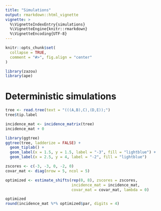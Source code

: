 ```yaml
---
title: "Simulations"
output: rmarkdown::html_vignette
vignette: >
  %\VignetteIndexEntry{simulations}
  %\VignetteEngine{knitr::rmarkdown}
  %\VignetteEncoding{UTF-8}
---
```


```r
knitr::opts_chunk$set(
  collapse = TRUE,
  comment = "#>", fig.align = "center"
)
```

```r
library(zazou)
library(ape)
```

# Deterministic simulations


```r
tree <- read.tree(text = "(((A,B),C),(D,E));")
tree$tip.label
```

```r
incidence_mat <- incidence_matrix(tree)
incidence_mat + 0
```

```r
library(ggtree)
ggtree(tree, ladderize = FALSE) +
  geom_tiplab() +
  geom_label(x = 1.5, y = 1.5, label = "-3", fill = "lightblue") +
  geom_label(x = 2.5, y = 4, label = "-2", fill = "lightblue") 
```

```r
zscores <- c(-3, -3, 0, -2, 0)
covar_mat <- diag(nrow = 5, ncol = 5)
```

```r
optimized <- estimate_shifts(rep(0, 8), zscores = zscores, 
                             incidence_mat = incidence_mat, 
                             covar_mat = covar_mat, lambda = 0)
```

```r
optimized
round(incidence_mat %*% optimized$par, digits = 4)
```








